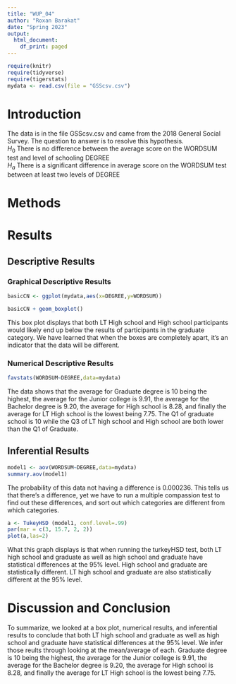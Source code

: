 ```yaml
---
title: "WUP_04"
author: "Roxan Barakat"
date: "Spring 2023"
output:
  html_document:
    df_print: paged
---
```


```r
require(knitr)
require(tidyverse)
require(tigerstats)
mydata <- read.csv(file = "GSScsv.csv")
```

# Introduction

<!--In this section you explain what you are trying to show.  Where did the data come from?  What is the research or other question you are trying to answer?!-->

The data is in the file GSScsv.csv and came from the 2018 General Social Survey.  The question to answer is to resolve this hypothesis.  
$H_0$ There is no difference between the average score on the WORDSUM test and level of schooling DEGREE  
$H_a$ There is a significant difference in average score on the WORDSUM test between at least two levels of DEGREE  

# Methods

<!--Decide on your methods:  use "variable analysis" or other appropriate descriptors.  Make sure to choose at least one graphical method and at least one numerical method.!-->

# Results

<!--Divide this section into two sub-sections:  One for your descriptive  results and one for your inferential results.!-->

## Descriptive Results

### Graphical Descriptive Results

<!--Graphical results here.  Make sure to show your code.  Provide appropriate labels for axes, giving units if possible, and provide a good title for the graph, too.  Use the graphical results to describe the patterns if any that exist in the data as focused toward the research question!-->

```r
basicCN <- ggplot(mydata,aes(x=DEGREE,y=WORDSUM))

basicCN + geom_boxplot()
```

This box plot displays that both LT High school and High school participants would likely end up below the results of participants in the graduate category. 
We have learned that when the boxes are completely apart, it's an indicator that the data will be different. 

### Numerical Descriptive Results

<!--Numerical results go here. Use the numerical results to describe the patterns if any that exist in the data as focused toward the research question!-->

```r
favstats(WORDSUM~DEGREE,data=mydata)
```

The data shows that the average for Graduate degree is 10 being the highest, the average for the Junior college is 9.91, the average for the Bachelor degree is 9.20, the average for High school is 8.28, and finally the average for LT High school is the lowest being 7.75. The Q1 of graduate school is 10 while the Q3 of LT high school and High school are both lower than the Q1 of Graduate. 

## Inferential Results

<!--State hypothesis clearly.  Make sure your discussion of the inferential test covers all the aspects that the test output produces, such as test statistic, p-value etc.  Make a decision about the null hypothesis, explain the assumptions on which the selected test/procedure was based, and why the chosen procedure satisfys the assumptions and is appropriate to answer the research question!-->

```r
model1 <- aov(WORDSUM~DEGREE,data=mydata)
summary.aov(model1)
```

The probability of this data not having a difference is 0.000236. This tells us that there's a difference, yet we have to run a multiple compassion test to find out these differences, and sort out which categories are different from which categories. 

```r
a <- TukeyHSD (model1, conf.level=.99)
par(mar = c(3, 15.7, 2, 2))
plot(a,las=2)
```

What this graph displays is that when running the turkeyHSD test, both LT high school and graduate  as well as high school and graduate have statistical differences at the 95% level. High school and graduate are statistically different. LT high school and graduate are also statistically different at the 95% level. 

# Discussion and Conclusion

<!--Discussion and conclusion here.  If you found a relationship be sure to consider whether the relationship occurs because one of the variavbles causes the other, or whether they perhasps are related for some other reason.  Watch the chapter 6 videos from the GeorgeTown videos collection.!-->

To summarize, we looked at a box plot, numerical results, and inferential results to conclude that both LT high school and graduate as well as high school and graduate have statistical differences at the 95% level. We infer those reults through looking at the mean/average of each. Graduate degree is 10 being the highest, the average for the Junior college is 9.91, the average for the Bachelor degree is 9.20, the average for High school is 8.28, and finally the average for LT High school is the lowest being 7.75.
